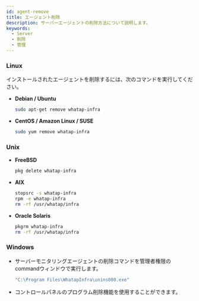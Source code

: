 ```yaml
---
id: agent-remove
title: エージェント削除
description: サーバーエージェントの削除方法について説明します。
keywords:
  - Server
  - 削除
  - 管理
---
```


### Linux

インストールされたエージェントを削除するには、次のコマンドを実行してください。

- **Debian / Ubuntu**
  ```bash title=SH
  sudo apt-get remove whatap-infra
  ```
- **CentOS / Amazon Linux / SUSE**
  ```bash title=SH
  sudo yum remove whatap-infra
  ```

### Unix

- **FreeBSD**

  ```bash title=SH
  pkg delete whatap-infra
  ```

- **AIX**

  ```bash
  stopsrc -s whatap-infra
  rpm -e whatap-infra
  rm -rf /usr/whatap/infra
  ```

- **Oracle Solaris**

  ```bash
  pkgrm whatap-infra
  rm -rf /usr/whatap/infra
  ```

### Windows

- サーバーモニタリングエージェントの削除コマンドを管理者権限のcommandウィンドウで実行します。 
  ```bash title=SH
  "C:\Program Files\WhatapInfra\unins000.exe"
  ```
- コントロールパネルのプログラム削除機能を使用することができます。
